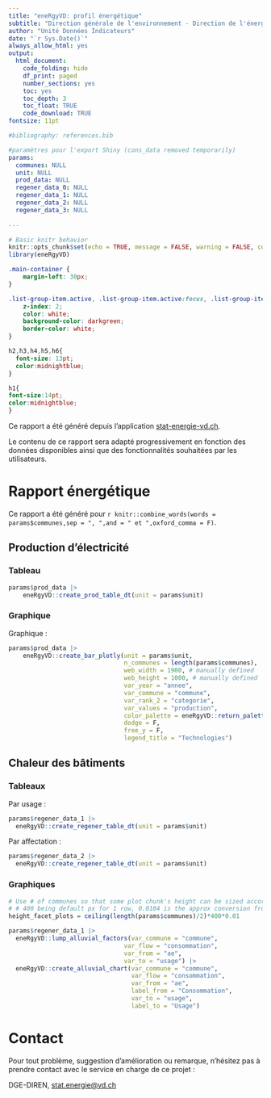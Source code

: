 ```yaml
---
title: "eneRgyVD: profil énergétique"
subtitle: "Direction générale de l'environnement - Direction de l'énergie (DGE-DIREN)"
author: "Unité Données Indicateurs"
date: "`r Sys.Date()`"
always_allow_html: yes
output:
  html_document:
    code_folding: hide
    df_print: paged
    number_sections: yes
    toc: yes
    toc_depth: 3
    toc_float: TRUE
    code_download: TRUE
fontsize: 11pt

#bibliography: references.bib

#paramètres pour l'export Shiny (cons_data removed temporarily)
params:
  communes: NULL
  unit: NULL
  prod_data: NULL
  regener_data_0: NULL
  regener_data_1: NULL
  regener_data_2: NULL
  regener_data_3: NULL
  
---
```


```r
# Basic knitr behavior
knitr::opts_chunk$set(echo = TRUE, message = FALSE, warning = FALSE, comment = 'Note:')
library(eneRgyVD)
```

```css
.main-container {
    margin-left: 30px;
}

.list-group-item.active, .list-group-item.active:focus, .list-group-item.active:hover {
    z-index: 2;
    color: white;
    background-color: darkgreen;
    border-color: white;
}

h2,h3,h4,h5,h6{
  font-size: 13pt;
  color:midnightblue;
}

h1{
font-size:14pt;
color:midnightblue;
}
```

Ce rapport a été généré depuis l'application [stat-energie-vd.ch](https://stat-energie-vd.ch/).

Le contenu de ce rapport sera adapté progressivement en fonction des données disponibles ainsi que des fonctionnalités souhaitées par les utilisateurs.

# Rapport énergétique

Ce rapport a été généré pour `r knitr::combine_words(words = params$communes,sep = ", ",and = " et ",oxford_comma = F)`.


## Production d'électricité

### Tableau

```r

params$prod_data |> 
    eneRgyVD::create_prod_table_dt(unit = params$unit)

```

### Graphique

Graphique : 

```r

params$prod_data |>
    eneRgyVD::create_bar_plotly(unit = params$unit,
                                n_communes = length(params$communes),
                                web_width = 1900, # manually defined
                                web_height = 1000, # manually defined
                                var_year = "annee",
                                var_commune = "commune",
                                var_rank_2 = "categorie",
                                var_values = "production",
                                color_palette = eneRgyVD::return_palette_prod_elec(),
                                dodge = F,
                                free_y = F,
                                legend_title = "Technologies")

```

## Chaleur des bâtiments

### Tableaux

Par usage : 

```r

params$regener_data_1 |>
  eneRgyVD::create_regener_table_dt(unit = params$unit)

```


Par affectation :

```r

params$regener_data_2 |>
  eneRgyVD::create_regener_table_dt(unit = params$unit)

```


### Graphiques

```r
# Use # of communes so that some plot chunk's height can be sized accordingly
# # 400 being default px for 1 row, 0.0104 is the approx conversion from px to inch
height_facet_plots = ceiling(length(params$communes)/2)*400*0.01
```



```r

params$regener_data_1 |>
  eneRgyVD::lump_alluvial_factors(var_commune = "commune",
                                var_flow = "consommation",
                                var_from = "ae",
                                var_to = "usage") |>
  eneRgyVD::create_alluvial_chart(var_commune = "commune",
                                  var_flow = "consommation",
                                  var_from = "ae",
                                  label_from = "Consommation",
                                  var_to = "usage",
                                  label_to = "Usage")

```



# Contact

Pour tout problème, suggestion d'amélioration ou remarque, n'hésitez pas à prendre contact avec le service en charge de ce projet :

DGE-DIREN, [stat.energie@vd.ch](mailto:stat.energie@vd.ch)









